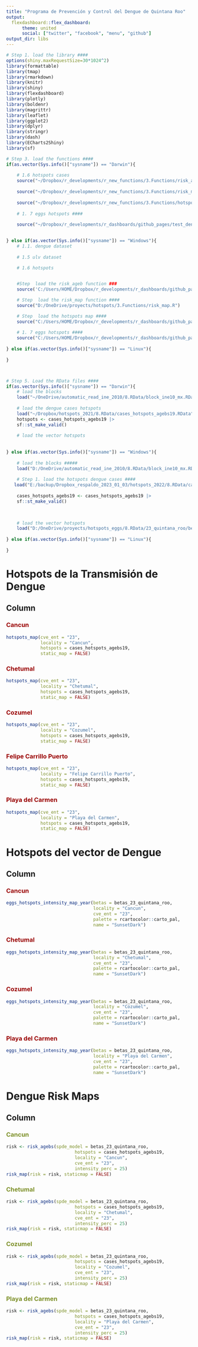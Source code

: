 ```yaml
---
title: "Programa de Prevención y Control del Dengue de Quintana Roo"
output: 
  flexdashboard::flex_dashboard:
      theme: united
      social: ["twitter", "facebook", "menu", "github"]
output_dir: libs      
---
```


```r

# Step 1. load the library ####
options(shiny.maxRequestSize=30*1024^2)
library(formattable)
library(tmap)
library(rmarkdown)
library(knitr)
library(shiny)
library(flexdashboard)
library(plotly)
library(boldenr)
library(magrittr)
library(leaflet)
library(ggplot2)
library(dplyr)
library(stringr)
library(dash)
library(ECharts2Shiny)
library(sf)

# Step 3. load the functions ####
if(as.vector(Sys.info()["sysname"]) == "Darwin"){
    
    # 1.6 hotspots cases
    source("~/Dropbox/r_developments/r_new_functions/3.Functions/risk_agebs.R")
    
    source("~/Dropbox/r_developments/r_new_functions/3.Functions/risk_map.R")
    
    source("~/Dropbox/r_developments/r_new_functions/3.Functions/hotspots_map.R")
    
    # 1. 7 eggs hotspots ####
    
    source("~/Dropbox/r_developments/r_dashboards/github_pages/test_denv_dash_oax/3.Functions/eggs_hotspots_intensity_map_year.R")

    
} else if(as.vector(Sys.info()["sysname"]) == "Windows"){
    # 1.1. dengue dataset
    
    # 1.5 ulv dataset
    
    # 1.6 hotspots


    #Step  load the risk_ageb function ###
    source('C:/Users/HOME/Dropbox/r_developments/r_dashboards/github_pages/test_dashboard/3.Functions/risk_agebs.R')

    # Step  load the risk_map function ####
    source("D:/OneDrive/proyects/hotspots/3.Functions/risk_map.R")

    # Step  load the hotspots map ####
    source("C:/Users/HOME/Dropbox/r_developments/r_dashboards/github_pages/test_dashboard/3.Functions/hotspots_map.R")
    
    # 1. 7 eggs hotspots ####
    source("C:/Users/HOME/Dropbox/r_developments/r_dashboards/github_pages/test_denv_dash_oax/3.Functions/eggs_hotspots_intensity_map_year.R")
    
} else if(as.vector(Sys.info()["sysname"]) == "Linux"){
    
}



# Step 5. Load the RData files ####
if(as.vector(Sys.info()["sysname"]) == "Darwin"){
    # load the blocks
    load("~/OneDrive/automatic_read_ine_2010/8.RData/block_ine10_mx.RData")
    
    # load the dengue cases hotspots
    load("~/Dropbox/hotspots_2021/8.RData/cases_hotspots_agebs19.RData")
    hotspots <- cases_hotspots_agebs19 |>
    sf::st_make_valid()
    
    # load the vector hotspots
    
    
} else if(as.vector(Sys.info()["sysname"]) == "Windows"){
    
    # load the blocks #####
    load("D:/OneDrive/automatic_read_ine_2010/8.RData/block_ine10_mx.RData") 
    
    # Step 1. load the hotspots dengue cases ####
   load("E:/backup/Dropbox_respaldo_2023_01_03/hotspots_2022/8.RData/cases_hotspots_agebs19.RData")
    
    cases_hotspots_agebs19 <- cases_hotspots_agebs19 |>
    sf::st_make_valid()

    
    
    # load the vector hotspots
    load("D:/OneDrive/proyects/hotspots_eggs/8.RData/23_quintana_roo/betas/23_quintana_roo_zinb1_betas.RData")
    
} else if(as.vector(Sys.info()["sysname"]) == "Linux"){
    
}


```

# **Hotspots de la Transmisión de Dengue**

## Column {.tabset}

### [**Cancun**]{style="color:#990000"}

```r
hotspots_map(cve_ent = "23",
             locality = "Cancun",
             hotspots = cases_hotspots_agebs19,
             static_map = FALSE)

```


### [**Chetumal**]{style="color:#990000"}

```r
hotspots_map(cve_ent = "23",
             locality = "Chetumal",
             hotspots = cases_hotspots_agebs19,
             static_map = FALSE)

```


### [**Cozumel**]{style="color:#990000"}

```r
hotspots_map(cve_ent = "23",
             locality = "Cozumel",
             hotspots = cases_hotspots_agebs19,
             static_map = FALSE)

```

### [**Felipe Carrillo Puerto**]{style="color:#990000"}

```r
hotspots_map(cve_ent = "23",
             locality = "Felipe Carrillo Puerto",
             hotspots = cases_hotspots_agebs19,
             static_map = FALSE)

```

### [**Playa del Carmen**]{style="color:#990000"}

```r
hotspots_map(cve_ent = "23",
             locality = "Playa del Carmen",
             hotspots = cases_hotspots_agebs19,
             static_map = FALSE)

```

# **Hotspots del vector de Dengue**

## Column {.tabset}

### [**Cancun**]{style="color:#990000"}

```r
eggs_hotspots_intensity_map_year(betas = betas_23_quintana_roo,
                                 locality = "Cancun",
                                 cve_ent = "23",
                                 palette = rcartocolor::carto_pal,
                                 name = "SunsetDark")
```


### [**Chetumal**]{style="color:#990000"}

```r
eggs_hotspots_intensity_map_year(betas = betas_23_quintana_roo,
                                 locality = "Chetumal",
                                 cve_ent = "23",
                                 palette = rcartocolor::carto_pal,
                                 name = "SunsetDark")
```

### [**Cozumel**]{style="color:#990000"}

```r
eggs_hotspots_intensity_map_year(betas = betas_23_quintana_roo,
                                 locality = "Cozumel",
                                 cve_ent = "23",
                                 palette = rcartocolor::carto_pal,
                                 name = "SunsetDark")
```


### [**Playa del Carmen**]{style="color:#990000"}

```r
eggs_hotspots_intensity_map_year(betas = betas_23_quintana_roo,
                                 locality = "Playa del Carmen",
                                 cve_ent = "23",
                                 palette = rcartocolor::carto_pal,
                                 name = "SunsetDark")
```

# **Dengue Risk Maps**

## Column {.tabset}

### [**Cancun**]{style="color:#7d9029"}

```r
risk <- risk_agebs(spde_model = betas_23_quintana_roo,
                          hotspots = cases_hotspots_agebs19,
                          locality = "Cancun",
                          cve_ent = "23",
                          intensity_perc = 25)
risk_map(risk = risk, staticmap = FALSE)
```


### [**Chetumal**]{style="color:#7d9029"}

```r
risk <- risk_agebs(spde_model = betas_23_quintana_roo,
                          hotspots = cases_hotspots_agebs19,
                          locality = "Chetumal",
                          cve_ent = "23",
                          intensity_perc = 25)
risk_map(risk = risk, staticmap = FALSE)
```

### [**Cozumel**]{style="color:#7d9029"}

```r
risk <- risk_agebs(spde_model = betas_23_quintana_roo,
                          hotspots = cases_hotspots_agebs19,
                          locality = "Cozumel",
                          cve_ent = "23",
                          intensity_perc = 25)
risk_map(risk = risk, staticmap = FALSE)
```

### [**Playa del Carmen**]{style="color:#7d9029"}

```r
risk <- risk_agebs(spde_model = betas_23_quintana_roo,
                          hotspots = cases_hotspots_agebs19,
                          locality = "Playa del Carmen",
                          cve_ent = "23",
                          intensity_perc = 25)
risk_map(risk = risk, staticmap = FALSE)
```
